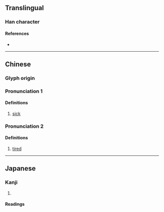 {{character info}}
==Translingual==

===Han character===
{{Han char|rn=104|rad=疒|as=02|sn=7|four=|canj=KNHS|ids=⿸疒乃}}

====References====
* {{Han ref|kx=0769.020|dkj=22017|dj=1179.050|hdz=42659.140|uh=7593|ud=30099}}

----

==Chinese==
{{zh-forms}}

===Glyph origin===
{{Han etym}}

===Pronunciation 1===
{{zh-pron
|m=nǎi
|c=naai4
|mc=y
|oc=y
|cat=
}}

====Definitions====
{{zh-hanzi}}

# {{lb|zh|obsolete}} [[sick]]

===Pronunciation 2===
{{zh-pron
|c=naai3
|c-t=nai1
|cat=a
}}

====Definitions====
{{zh-hanzi}}

# {{lb|zh|Cantonese}} [[tired]]

----

==Japanese==

===Kanji===
{{ja-kanji|grade=|rs=疒02}}

# {{rfdef|ja|sort=疒02}}

====Readings====
{{ja-readings
|on=ざい, ない, だい, ね, きゅう<きう
|kun=やむ, やまい, ほつす
|nanori=
}}